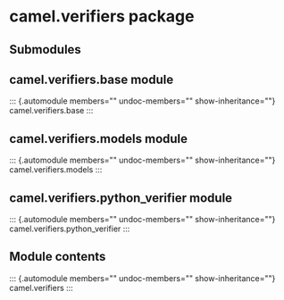 # camel.verifiers package

## Submodules

## camel.verifiers.base module

::: {.automodule members="" undoc-members="" show-inheritance=""}
camel.verifiers.base
:::

## camel.verifiers.models module

::: {.automodule members="" undoc-members="" show-inheritance=""}
camel.verifiers.models
:::

## camel.verifiers.python_verifier module

::: {.automodule members="" undoc-members="" show-inheritance=""}
camel.verifiers.python_verifier
:::

## Module contents

::: {.automodule members="" undoc-members="" show-inheritance=""}
camel.verifiers
:::
